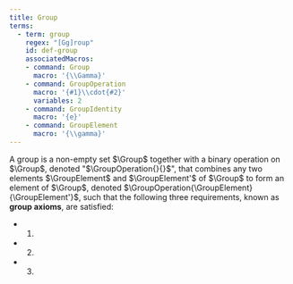 ```yaml
---
title: Group
terms:
  - term: group
    regex: "[Gg]roup"
    id: def-group
    associatedMacros:
    - command: Group
      macro: '{\\Gamma}'
    - command: GroupOperation
      macro: '{#1}\\cdot{#2}'
      variables: 2
    - command: GroupIdentity
      macro: '{e}'
    - command: GroupElement
      macro: '{\\gamma}'
---
```


::: {#def-group}
A group is a non-empty set $\Group$ together with a binary operation on $\Group$, denoted \"$\GroupOperation{}{}$\", that combines any two elements $\GroupElement$ and $\GroupElement'$ of $\Group$ to form an element of $\Group$, denoted $\GroupOperation{\GroupElement}{\GroupElement'}$, such that the following three requirements, known as **group axioms**, are satisfied:

* @def-associativity.
* @def-identity.
* @def-unique-inverse.
:::
